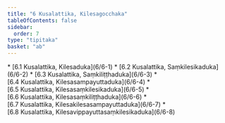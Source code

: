 ```yaml
---
title: "6 Kusalattika, Kilesagocchaka"
tableOfContents: false
sidebar:
  order: 7
type: "tipitaka"
basket: "ab"
---
```



<DynamicBreadcrumb />



<TableOfContents>
* [6.1 Kusalattika, Kilesaduka](6/6-1)
* [6.2 Kusalattika, Saṃkilesikaduka](6/6-2)
* [6.3 Kusalattika, Saṃkiliṭṭhaduka](6/6-3)
* [6.4 Kusalattika, Kilesasampayuttaduka](6/6-4)
* [6.5 Kusalattika, Kilesasaṃkilesikaduka](6/6-5)
* [6.6 Kusalattika, Kilesasaṃkiliṭṭhaduka](6/6-6)
* [6.7 Kusalattika, Kilesakilesasampayuttaduka](6/6-7)
* [6.8 Kusalattika, Kilesavippayuttasaṃkilesikaduka](6/6-8)
</TableOfContents>